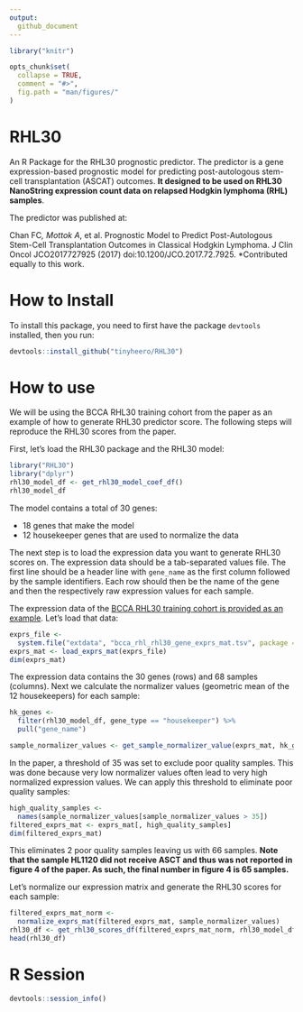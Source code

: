 ```yaml
---
output: 
  github_document
---
```


<!-- README.md is generated from README.Rmd. Please edit that file -->

```r
library("knitr") 

opts_chunk$set(
  collapse = TRUE,
  comment = "#>",
  fig.path = "man/figures/"
)
```

# RHL30

An R Package for the RHL30 prognostic predictor. The predictor is a gene 
expression-based prognostic model for predicting post-autologous stem-cell 
transplantation (ASCAT) outcomes. **It designed to be used on RHL30 
NanoString expression count data on relapsed Hodgkin lymphoma (RHL) samples**.

The predictor was published at:

Chan FC*, Mottok A*, et al. Prognostic Model to Predict Post-Autologous Stem-Cell 
Transplantation Outcomes in Classical Hodgkin Lymphoma. J Clin Oncol 
JCO2017727925 (2017) doi:10.1200/JCO.2017.72.7925. *Contributed equally to this
work.

# How to Install

To install this package, you need to first have the package `devtools` 
installed, then you run:

```r
devtools::install_github("tinyheero/RHL30")
```

# How to use

We will be using the BCCA RHL30 training cohort from the paper as an example of 
how to generate RHL30 predictor score. The following steps will reproduce the 
RHL30 scores from the paper. 

First, let's load the RHL30 package and the RHL30 model:

```r
library("RHL30")
library("dplyr")
rhl30_model_df <- get_rhl30_model_coef_df()
rhl30_model_df
```

The model contains a total of 30 genes:

* 18 genes that make the model
* 12 housekeeper genes that are used to normalize the data

The next step is to load the expression data you want to generate RHL30 scores
on. The expression data should be a tab-separated values file. The first line
should be a header line with `gene_name` as the first column followed by 
the sample identifiers. Each row should then be the name of the gene and then
the respectively raw expression values for each sample. 

The expression data of the [BCCA RHL30 training cohort is provided as an example](https://github.com/tinyheero/RHL30/blob/master/inst/extdata/bcca_rhl_rhl30_gene_exprs_mat.tsv). Let's load that data:

```r
exprs_file <- 
  system.file("extdata", "bcca_rhl_rhl30_gene_exprs_mat.tsv", package = "RHL30")
exprs_mat <- load_exprs_mat(exprs_file)
dim(exprs_mat)
```

The expression data contains the 30 genes (rows) and 68 samples (columns). Next 
we calculate the normalizer values (geometric mean of the 12 housekeepers) for 
each sample:

```r
hk_genes <- 
  filter(rhl30_model_df, gene_type == "housekeeper") %>%
  pull("gene_name")

sample_normalizer_values <- get_sample_normalizer_value(exprs_mat, hk_genes)
```

In the paper, a threshold of 35 was set to exclude poor quality samples. This 
was done because very low normalizer values often lead to very high normalized 
expression values. We can apply this threshold to eliminate poor quality 
samples:

```r
high_quality_samples <- 
  names(sample_normalizer_values[sample_normalizer_values > 35])
filtered_exprs_mat <- exprs_mat[, high_quality_samples]
dim(filtered_exprs_mat)
```

This eliminates 2 poor quality samples leaving us with 66 samples. **Note that
the sample HL1120 did not receive ASCT and thus was not reported in figure 4 of
the paper. As such, the final number in figure 4 is 65 samples.**

Let's normalize our expression matrix and generate the RHL30 scores for each
sample:

```r
filtered_exprs_mat_norm <- 
  normalize_exprs_mat(filtered_exprs_mat, sample_normalizer_values)
rhl30_df <- get_rhl30_scores_df(filtered_exprs_mat_norm, rhl30_model_df)
head(rhl30_df)
```

# R Session

```r
devtools::session_info()
```
